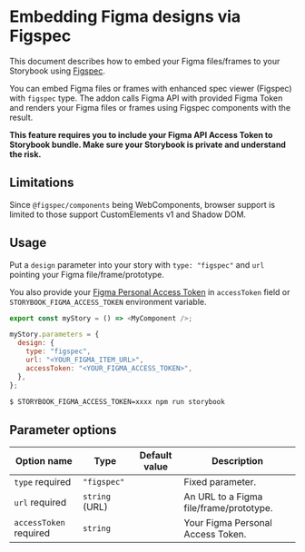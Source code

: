 
<Meta title="Docs/Figma (Figspec)/README" />

# Embedding Figma designs via Figspec

<Subtitle>
  This document describes how to embed your Figma files/frames to your Storybook
  using <a href="https://github.com/pocka/figspec">Figspec</a>.
</Subtitle>

You can embed Figma files or frames with enhanced spec viewer (Figspec) with `figspec` type.
The addon calls Figma API with provided Figma Token and renders your Figma files or frames using Figspec components with the result.

**This feature requires you to include your Figma API Access Token to Storybook bundle.
Make sure your Storybook is private and understand the risk.**

## Limitations

Since `@figspec/components` being WebComponents, browser support is limited to those support CustomElements v1 and Shadow DOM.

## Usage

Put a `design` parameter into your story with `type: "figspec"` and `url` pointing your Figma file/frame/prototype.

You also provide your [Figma Personal Access Token](https://www.figma.com/developers/api#access-tokens) in `accessToken` field or `STORYBOOK_FIGMA_ACCESS_TOKEN` environment variable.

```js
export const myStory = () => <MyComponent />;

myStory.parameters = {
  design: {
    type: "figspec",
    url: "<YOUR_FIGMA_ITEM_URL>",
    accessToken: "<YOUR_FIGMA_ACCESS_TOKEN>",
  },
};
```

```sh
$ STORYBOOK_FIGMA_ACCESS_TOKEN=xxxx npm run storybook
```

## Parameter options

| Option name                                             | Type           | Default value | Description                             |
| ------------------------------------------------------- | -------------- | ------------- | --------------------------------------- |
| `type` <Badge status="positive">required</Badge>        | `"figspec"`    |               | Fixed parameter.                        |
| `url` <Badge status="positive">required</Badge>         | `string` (URL) |               | An URL to a Figma file/frame/prototype. |
| `accessToken` <Badge status="positive">required</Badge> | `string`       |               | Your Figma Personal Access Token.       |
